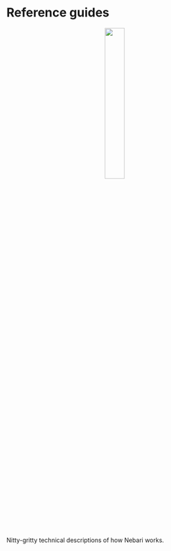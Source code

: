 
# Reference guides

<div align="center">
    <img
        src="/img/welcome/references-icon.svg"
        width="30%"
        style={{border: "none", paddingBottom: 10 + "px", boxShadow: "none"}}
    />
</div>

Nitty-gritty technical descriptions of how Nebari works.

<DocCardList items={useCurrentSidebarCategory().items}/>
